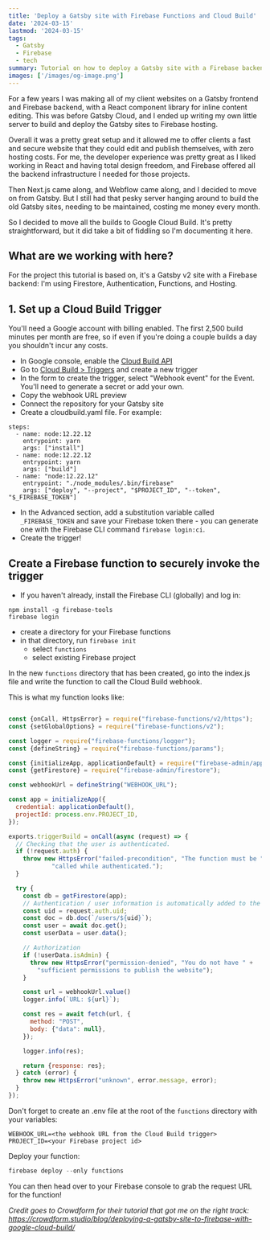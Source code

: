 ```yaml
---
title: 'Deploy a Gatsby site with Firebase Functions and Cloud Build'
date: '2024-03-15'
lastmod: '2024-03-15'
tags:
  - Gatsby
  - Firebase
  - tech
summary: Tutorial on how to deploy a Gatsby site with a Firebase backend using Firebase Functions and Google Cloud Build
images: ['/images/og-image.png']
---
```


For a few years I was making all of my client websites on a Gatsby frontend and Firebase backend, with a React component library for inline content editing. This was before Gatsby Cloud, and I ended up writing my own little server to build and deploy the Gatsby sites to Firebase hosting. 

Overall it was a pretty great setup and it allowed me to offer clients a fast and secure website that they could edit and publish themselves, with zero hosting costs. For me, the developer experience was pretty great as I liked working in React and having total design freedom, and Firebase offered all the backend infrastructure I needed for those projects.

Then Next.js came along, and Webflow came along, and I decided to move on from Gatsby. But I still had that pesky server hanging around to build the old Gatsby sites, needing to be maintained, costing me money every month. 

So I decided to move all the builds to Google Cloud Build. It's pretty straightforward, but it did take a bit of fiddling so I'm documenting it here. 

## What are we working with here?
For the project this tutorial is based on, it's a Gatsby v2 site with a Firebase backend: I'm using Firestore, Authentication, Functions, and Hosting. 

## 1. Set up a Cloud Build Trigger

You'll need a Google account with billing enabled. The first 2,500 build minutes per month are free, so if even if you're doing a couple builds a day you shouldn't incur any costs. 

- In Google console, enable the [Cloud Build API](https://console.cloud.google.com/marketplace/product/google/cloudbuild.googleapis.com)
- Go to [Cloud Build > Triggers](https://console.cloud.google.com/cloud-build/triggers) and create a new trigger
- In the form to create the trigger, select "Webhook event" for the Event. You'll need to generate a secret or add your own. 
- Copy the webhook URL preview
- Connect the repository for your Gatsby site
- Create a cloudbuild.yaml file. 
For example:
```
steps:
  - name: node:12.22.12
    entrypoint: yarn
    args: ["install"]
  - name: node:12.22.12
    entrypoint: yarn
    args: ["build"]
  - name: "node:12.22.12"
    entrypoint: "./node_modules/.bin/firebase"
    args: ["deploy", "--project", "$PROJECT_ID", "--token", "$_FIREBASE_TOKEN"]

```
- In the Advanced section, add a substitution variable called `_FIREBASE_TOKEN` and save your Firebase token there - you can generate one with the Firebase CLI command `firebase login:ci`. 
- Create the trigger!

## Create a Firebase function to securely invoke the trigger

- If you haven't already, install the Firebase CLI (globally) and log in:
```
npm install -g firebase-tools
firebase login
```
- create a directory for your Firebase functions
- in that directory, run `firebase init`
  - select `functions`
  - select existing Firebase project

In the new `functions` directory that has been created, go into the index.js file and write the function to call the Cloud Build webhook. 

This is what my function looks like:

```js

const {onCall, HttpsError} = require("firebase-functions/v2/https");
const {setGlobalOptions} = require("firebase-functions/v2");

const logger = require("firebase-functions/logger");
const {defineString} = require("firebase-functions/params");

const {initializeApp, applicationDefault} = require("firebase-admin/app");
const {getFirestore} = require("firebase-admin/firestore");

const webhookUrl = defineString("WEBHOOK_URL");

const app = initializeApp({
  credential: applicationDefault(),
  projectId: process.env.PROJECT_ID,
});

exports.triggerBuild = onCall(async (request) => {
  // Checking that the user is authenticated.
  if (!request.auth) {
    throw new HttpsError("failed-precondition", "The function must be " +
            "called while authenticated.");
  }

  try {
    const db = getFirestore(app);
    // Authentication / user information is automatically added to the request.
    const uid = request.auth.uid;
    const doc = db.doc(`/users/${uid}`);
    const user = await doc.get();
    const userData = user.data();

    // Authorization 
    if (!userData.isAdmin) {
      throw new HttpsError("permission-denied", "You do not have " +
        "sufficient permissions to publish the website");
    }

    const url = webhookUrl.value()
    logger.info(`URL: ${url}`);

    const res = await fetch(url, {
      method: "POST",
      body: {"data": null},
    });

    logger.info(res);

    return {response: res};
  } catch (error) {
    throw new HttpsError("unknown", error.message, error);
  }
});

```

Don't forget to create an .env file at the root of the `functions` directory with your variables:
```
WEBHOOK_URL=<the webhook URL from the Cloud Build trigger>
PROJECT_ID=<your Firebase project id>
```

Deploy your function:
```js
firebase deploy --only functions
```

You can then head over to your Firebase console to grab the request URL for the function! 



*Credit goes to Crowdform for their tutorial that got me on the right track: https://crowdform.studio/blog/deploying-a-gatsby-site-to-firebase-with-google-cloud-build/*

